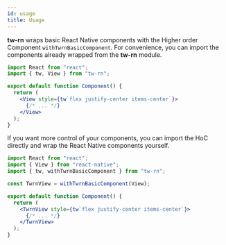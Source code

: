 ```yaml
---
id: usage
title: Usage
---
```


**tw-rn** wraps basic React Native components with the Higher order Component `withTwrnBasicComponent`. For convenience, you can import the components already wrapped from the **tw-rn** module.

<!-- prettier-ignore-start -->
```jsx
import React from "react";
import { tw, View } from "tw-rn";

export default function Component() {
  return (
    <View style={tw`flex justify-center items-center`}>
      {/* ... */}
    </View>
  );
}
```
<!-- prettier-ignore-end -->

If you want more control of your components, you can import the HoC directly and wrap the React Native components yourself.

<!-- prettier-ignore-start -->
```jsx
import React from "react";
import { View } from "react-native";
import { tw, withTwrnBasicComponent } from "tw-rn";

const TwrnView = withTwrnBasicComponent(View);

export default function Component() {
  return (
    <TwrnView style={tw`flex justify-center items-center`}>
      {/* ... */}
    </TwrnView>
  );
}
```
<!-- prettier-ignore-end -->
